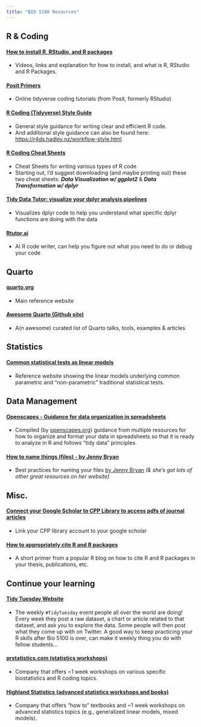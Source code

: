 ```yaml
---
title: "BIO 5100 Resources"
---
```


## R & Coding

#### [How to install R, RStudio, and R packages](https://www.claisselab.com/install-r-rstudio)

-   Videos, links and explanation for how to install, and what is R, RStudio and R Packages.

#### [Posit Primers](https://posit.cloud/learn/primers)

-   Online tidyverse coding tutorials (from Posit, formerly RStudio)

#### [R Coding (Tidyverse) Style Guide](https://style.tidyverse.org/index.html)

-   General style guidance for writing clear and efficient R code.
-   And additional style guidance can also be found here: <https://r4ds.hadley.nz/workflow-style.html>

#### [R Coding Cheat Sheets](https://posit.co/resources/cheatsheets/)

-   Cheat Sheets for writing various types of R code
-   Starting out, I'd suggest downloading (and maybe printing out) these two cheat sheets: ***Data Visualization w/ ggplot2*** & ***Data Transformation w/ dplyr***

#### [Tidy Data Tutor: visualize your dplyr analysis pipelines](https://tidydatatutor.com/)

-   Visualizes dplyr code to help you understand what specific dplyr functions are doing with the data

#### [Rtutor.ai](http://rtutor.ai/)

-   AI R code writer, can help you figure out what you need to do or debug your code

## Quarto

#### [quarto.org](https://quarto.org/)

-   Main reference website

#### [Awesome Quarto (Github site)](https://github.com/mcanouil/awesome-quarto)

-   A(n awesome) curated list of Quarto talks, tools, examples & articles

## Statistics

#### [Common statistical tests as linear models](https://lindeloev.github.io/tests-as-linear/)

-   Reference website showing the linear models underlying common parametric and "non-parametric" traditional statistical tests.

## Data Management

#### [Openscapes - Guidance for data organization in spreadsheets](https://openscapes.github.io/series/data-strategies#data-organization-in-spreadsheets)

-   Compiled (by [openscapes.org](https://www.openscapes.org/)) guidance from multiple resources for how to organize and format your data in spreadsheets so that it is ready to analyze in R and follows "tidy data" principles.

#### [How to name things (files) - by Jenny Bryan](https://speakerdeck.com/jennybc/how-to-name-files)

-   Best practices for naming your files [by Jenny Bryan](https://jennybryan.org/about/) *(& she's got lots of other great resources on her website)*

## Misc.

#### [Connect your Google Scholar to CPP Library to access pdfs of journal articles](https://libguides.library.cpp.edu/c.php?g=863498&p=6191577)

-   Link your CPP library account to your google scholar

#### [How to appropriately cite R and R packages](https://ropensci.org/blog/2021/11/16/how-to-cite-r-and-r-packages/)

-   A short primer from a popular R blog on how to cite R and R packages in your thesis, publications, etc.

## Continue your learning

#### [Tidy Tuesday Website](https://github.com/rfordatascience/tidytuesday)

-   The weekly `#TidyTuesday` event people all over the world are doing! Every week they post a raw dataset, a chart or article related to that dataset, and ask you to explore the data. Some people will then post what they come up with on Twitter. A good way to keep practicing your R skills after Bio 5100 is over, can make it weekly thing you do with fellow students...

#### [prstatistics.com (statistics workshops)](https://www.prstatistics.com/)

-   Company that offers \~1 week workshops on various specific biostatistics and R coding topics.

#### [Highland Statistics (advanced statistics workshops and books)](https://www.highstat.com/index.php/courses)

-   Company that offers "how to" textbooks and \~1 week workshops on advanced statistics topics (e.g., generalized linear models, mixed models).
